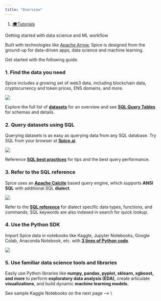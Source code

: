```yaml
---
title: "Overview"
---
```


1. [🎓Tutorials](/tutorials)

Getting started with data science and ML workflow

Built with technologies like [Apache Arrow](/api/sql-query/apache-arrow-flight-api), Spice is designed from the ground-up for data-driven apps, data science and machine learning.

Get started with the following guide.

### 1. Find the data you need

Spice includes a growing set of web3 data, including blockchain data, cryptocurrency and token prices, ENS domains, and more.

<Frame caption="The dataset reference in the SQL Playground.">
  <img src="/images/tutorials/files%2Fv0%2Fb%2Fgitbook-x-prod.appspot.com%2Fo%2Fspaces%252F-Mc71sWdWMqp1e_rsTZE-129938315%252Fuploads%252Flv5l5x7TTbUc4hVxQfoD%252Fimage.png" />
</Frame>

Explore the full list of [**datasets**](/building-blocks/datasets) for an overview and see [**SQL Query Tables**](/reference/sql-query-tables) for schemas and details.

### 2. Query datasets using SQL

Querying datasets is as easy as querying data from any SQL database. Try SQL from your browser at [**Spice.ai**](https://spice.ai/).

<Frame caption="Querying datasets with SQL in the Playground.">
  <img src="/images/tutorials/files%2Fv0%2Fb%2Fgitbook-x-prod.appspot.com%2Fo%2Fspaces%252F-Mc71sWdWMqp1e_rsTZE-129938315%252Fuploads%252FRlNA7KLFMmDmvMmHzyr4%252Fimage.png" />
</Frame>

Reference [**SQL best practices**](https://docs.spice.ai/best-practices) for tips and the best query performance.

### 3. Refer to the SQL reference

Spice uses an [**Apache Calcite**](https://calcite.apache.org) based query engine, which supports **ANSI SQL** with additional SQL **dialect**.

<Frame caption="The SQL Reference at docs.spice.ai">
  <img src="/images/tutorials/files%2Fv0%2Fb%2Fgitbook-x-prod.appspot.com%2Fo%2Fspaces%252F-Mc71sWdWMqp1e_rsTZE-129938315%252Fuploads%252FiWRWIKDLf3DpYnGNUQoc%252Fimage.png" />
</Frame>

Refer to the [**SQL reference**](/reference/sql-reference) for dialect specific data types, functions, and commands. SQL keywords are also indexed in search for quick lookup.

### 4. Use the Python SDK

Import Spice data in notebooks like Kaggle, Jupyter Notebooks, Google Colab, Anaconda Notebook, etc. with [**3 lines of Python code**](https://docs.spice.ai/sdks/python-sdk#usage).

<Frame caption="Querying Spice from Python in 3 lines of code.">
  <img src="/images/tutorials/files%2Fv0%2Fb%2Fgitbook-x-prod.appspot.com%2Fo%2Fspaces%252F-Mc71sWdWMqp1e_rsTZE-129938315%252Fuploads%252FkTQ8wowoPFksabkl6gUK%252Fimage.png" />
</Frame>

### 5. Use familiar data science tools and libraries

Easily use Python libraries like **numpy, pandas, pyplot, sklearn, xgboost, and more** to perform **exploratory data analysis (EDA),** create articulate **visualizations**, and build dynamic **machine learning models.**

See sample Kaggle Notebooks on the next page --> \\
